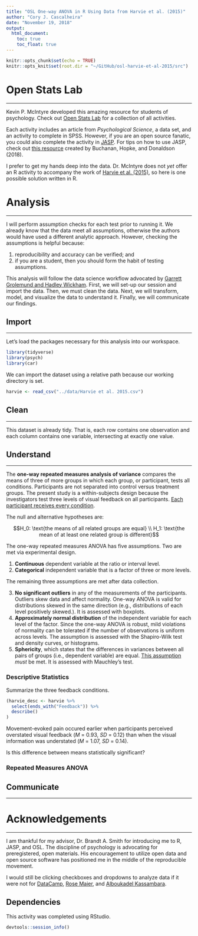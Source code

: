 ```yaml
---
title: "OSL One-way ANOVA in R Using Data from Harvie et al. (2015)"
author: "Cory J. Cascalheira"
date: "November 19, 2018"
output:
  html_document:
    toc: true
    toc_float: true
---
```


```r
knitr::opts_chunk$set(echo = TRUE)
knitr::opts_knit$set(root.dir = "~/GitHub/osl-harvie-et-al-2015/src")
```

# Open Stats Lab
___
Kevin P. McIntyre developed this amazing resource for students of psychology. Check out [Open Stats Lab](https://sites.trinity.edu/osl/) for a collection of all activities.

Each activity includes an article from *Psychological Science*, a data set, and an activity to complete in SPSS. However, if you are an open source fanatic, you could also complete the activity in [JASP](https://jasp-stats.org/). For tips on how to use JASP, check out [this resource](https://osf.io/t56kg/) created by Buchanan, Hopke, and Donaldson (2018).

I prefer to get my hands deep into the data. Dr. McIntyre does not *yet* offer an R activity to accompany the work of [Harvie et al. (2015)](https://journals.sagepub.com/stoken/default+domain/9QEFMbw9aRXb2pCVw9Kw/full), so here is one possible solution written in R.

# Analysis
___
I will perform assumption checks for each test prior to running it. We already know that the data meet all assumptions, otherwise the authors would have used a different analytic approach. However, checking the assumptions is helpful because:

1. reproducibility and accuracy can be verified; and
2. if you are a student, then you should form the habit of testing assumptions.

This analysis will follow the data science workflow advocated by [Garrett Grolemund and Hadley Wickham](https://r4ds.had.co.nz/introduction.html). First, we will set-up our session and import the data. Then, we must clean the data. Next, we will transform, model, and visualize the data to understand it. Finally, we will communicate our findings.

## Import
___
Let's load the packages necessary for this analysis into our workspace.

```r
library(tidyverse)
library(psych)
library(car)
```

We can import the dataset using a relative path because our working directory is set.

```r
harvie <- read_csv("../data/Harvie et al. 2015.csv")
```

## Clean
___
This dataset is already tidy. That is, each row contains one observation and each column contains one variable, intersecting at exactly one value. 

## Understand
___
The **one-way repeated measures analysis of variance** compares the means of three of more groups in which each group, or participant, tests all conditions. Participants are not separated into control versus treatment groups. The present study is a within-subjects design because the investigators test three levels of visual feedback on all participants. [Each participant receives every condition](https://osf.io/z9pur/).

The null and alternative hypotheses are:

$$H_0: \text{the means of all related groups are equal} \\ H_1: \text{the mean of at least one related group is different}$$

The one-way repeated measures ANOVA has five assumptions. Two are met via experimental design.

1. **Continuous** dependent variable at the ratio or interval level.
2. **Categorical** independent variable that is a factor of three or more levels.

The remaining three assumptions are met after data collection.

3. **No significant outliers** in any of the measurements of the participants. Outliers skew data and affect normality. One-way ANOVA is valid for distributions skewed in the same direction (e.g., distributions of each level positively skewed.). It is assessed with boxplots. 
4. **Approximately normal distribution** of the independent variable for each level of the factor. Since the one-way ANOVA is robust, mild violations of normality can be tolerated if the number of observations is uniform across levels. The assumption is assessed with the Shapiro-Wilk test and density curves, or histograms.
5. **Sphericity**, which states that the differences in variances between all pairs of groups (i.e., dependent variable) are equal. [This assumption](https://biostats.w.uib.no/test-for-sphericity-mauchly-test/) *must* be met. It is assessed with Mauchley's test.

### Descriptive Statistics

Summarize the three feedback conditions.

```r
(harvie_desc <- harvie %>%
  select(ends_with("Feedback")) %>%
  describe()
)
```

Movement-evoked pain occured earlier when participants perceived overstated visual feedback (*M* = 0.93, *SD* = 0.12) than when the visual information was understated (*M* = 1.07, *SD* = 0.14).

Is this difference between means statistically significant?

### Repeated Measures ANOVA



## Communicate
___

# Acknowledgements
___
I am thankful for my advisor, Dr. Brandt A. Smith for introducing me to R, JASP, and OSL. The discipline of psychology is advocating for preregistered, open materials. His encouragement to utilize open data and open source software has positioned me in the middle of the reproducible movement.

I would still be clicking checkboxes and dropdowns to analyze data if it were not for [DataCamp](https://www.datacamp.com), [Rose Maier](https://rstudio-pubs-static.s3.amazonaws.com/65059_586f394d8eb84f84b1baaf56ffb6b47f.html), and [Alboukadel Kassambara](http://www.sthda.com/english/wiki/r-software).

## Dependencies
This activity was completed using RStudio.

```r
devtools::session_info()
```